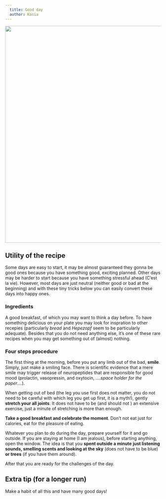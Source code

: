 ```yaml
---
  title: Good day
  author: Kasia
---
```


![](images/good_day.jpeg){width="700"}

::: callout-note
## Utility of the recipe

Some days are easy to start, it may be almost guaranteed they gonna be good ones because you have something good, exciting planned. Other days may be harder to start because you have something stressful ahead (C'est la vie). However, most days are just neutral (neither good or bad at the beginning) and with these tiny tricks below you can easily convert these days into happy ones.
:::

### Ingredients

A good breakfast, of which you may want to think a day before. To have something delicious on your plate you may look for inspration to other recepies (particularly *bread* and *Hepezopf* seem to be particularly adequate). Besides that you do not need anything else, it's one of these rare recipes when you may get something out of (almost) nothing.

### Four steps procedure

The first thing at the morning, before you put any limb out of the bad, **smile**. Simply, just make a smiling face. There is scientific evidence that a mere smile may trigger release of neuropeptides that are responsible for good mood (prolactin, vasopressin, and oxytocin, ....*space holder for the paper....*).

When getting out of bed (the leg you use first does not matter, you do not need to be careful with which leg you get up first, it is a myth!), gently **stretch your all joints**. It does not have to be (and should not ) an extensive exercise, just a minute of stretching is more than enough.

**Take a good breakfast and celebrate the moment**. Don't not eat just for calories, eat for the pleasure of eating.

Whatever you plan to do during the day, prepare yourself for it and go outside. If you are staying at home (I am jealous), before starting anything, open the window. The idea is that you **spent outside a minute** **just listening sounds, smelling scents and looking at the sky** (does not have to be blue) **or trees** (if you have them around).

After that you are ready for the challenges of the day.

::: {.callout-tip appearance="simple"}
## Extra tip (for a longer run)

Make a habit of all this and have many good days!
:::
